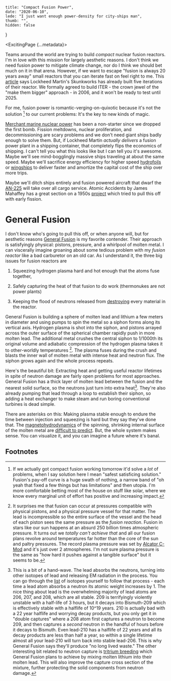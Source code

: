     title: "Compact Fusion Power",
    date: "2020-06-10",
    lede: "I just want enough power-density for city-ships man",
    thumb: "",
    hidden: false
}


<ExcitingPage {...metadata}>

Teams around the world are trying to build _compact_ nuclear fusion reactors. I'm in love with this
mission for largely aesthetic reasons. I don't think we need fusion power to mitigate climate change, nor
do I think we should bet much on it in that arena. However, if we want to escape "fusion is always 20 years
away" small reactors that you can iterate fast on feel right to me. This [article](https://www.thedrive.com/the-war-zone/29074/skunk-works-exotic-fusion-reactor-program-moves-forward-with-larger-more-powerful-design) says
Lockheed Martin's Skunkworks has already built five iterations of their reactor. We formally agreed to build
ITER - the crown jewel of the "make them bigger" approach - in 2006, and it won't be ready to test until 2025.


For me, fusion power is romantic-verging-on-quixotic because it's not the solution [^1] to our current problems: It's the
key to new kinds of magic.

<Im cap="US Supercarrier Gerald R. Ford. Imagine ships like this, but not just for killing. Source: Wikimedia" src="carrier-small.jpeg"/>

[Merchant marine nuclear power](https://en.wikipedia.org/wiki/Nuclear_marine_propulsion#Merchant_ships) has been a non-starter since we dropped the first bomb. Fission meltdowns, nuclear proliferation, and decommissioning are scary problems and we don't need giant ships badly enough to solve them. But, if Lockheed Martin _actually delivers_ a fusion power plant in a shipping container, that completely flips the economics of shipping. I can't tell you what this looks like but I can tell you it's awesome. Maybe we'll see mind-bogglingly massive ships traveling at about the same speed. Maybe we'll sacrifice energy efficiency for higher speed [hydrofoils](https://en.wikipedia.org/wiki/Hydrofoil) or [wingships](https://en.wikipedia.org/wiki/Ground-1effect_vehicle) to deliver faster and amortize the capital cost of the ship over more trips.

Maybe we'll ditch ships entirely and fusion powered aircraft that dwarf the [AN-225](https://en.wikipedia.org/wiki/Antonov_An-225_Mriya) will take over
all cargo service. Atomic Accidents by James Mahaffey has a great section on a 1950s [project](https://en.wikipedia.org/wiki/Nuclear-powered_aircraft#NEPA_and_ANP) which tried to pull this off with early fission.

# **General Fusion**

I don't know who's going to pull this off, or when anyone will, but for aesthetic reasons [General Fusion](https://generalfusion.com/technology-magnetized-target-fusion/) is my favorite contender. Their approach is satisfyingly physical: pistons, pressure, and a whirlpool of molten metal. I can viscerally imagine groaning about some tedious problem with my _fusion reactor_ like a bad carburetor on an old car. As I understand it, the three big issues for fusion reactors are 

1. Squeezing hydrogen plasma hard and hot enough that the atoms fuse together, 

2. Safely capturing the heat of that fusion to do work (thermonukes are not power plants)

3. Keeping the flood of neutrons released from [destroying](https://en.wikipedia.org/wiki/Neutron_radiation#Effects_on_materials) every material in the reactor.   
<Im cap="General fusion reactor diagram. Source: Wikimedia" src="general-fusion.png"/>

General Fusion is building a sphere of molten lead and lithium a few meters in diameter and using pumps to spin the metal so a siphon
forms along its vertical axis. Hydrogen plasma is shot into the siphon, and pistons arrayed across the outer surface of the spherical
chamber rapidly push in more molten lead. The additional metal crushes the central siphon to 1/1000th its original volume and adiabatic 
compression of the hydrogen plasma takes it to other-worldly temperatures [^2]. The plasma fuses during the crush and blasts
the inner wall of molten metal with intense heat and neutron flux. The siphon grows again and the whole process repeats.

Here's the beautiful bit: Extracting heat and getting useful reactor lifetimes in spite of neutron damage are
fairly open problems for most approaches. General Fusion has a thick layer of molten lead between the fusion and the nearest solid
surface, so the neutrons just turn into extra heat[^3]. They're also already pumping that lead through a loop to establish their
siphon, so adding a heat exchanger to make steam and run boring conventional turbines is dead simple. 

There are asterisks on this: Making plasma stable enough to endure the time between injection and squeezing is hard but they say they've
done that. The [magnetohydrodynamics](https://xkcd.com/1851/) of the spinning, shrinking internal surface of the molten metal
are [difficult to predict](https://generalfusion.com/2018/11/modeling-highly-unsteady-current-driven-liquid-metal-free-surface-mhd-flows/). But, the whole system makes sense. You can visualize it, and you can imagine
a future where it's banal.

## **Footnotes**

[^1]: If we actually got compact fusion working tomorrow it'd solve a _lot_ of problems, when I say solution here I mean
"safest satisficing solution." Fusion's pay-off curve is a huge swath of nothing, a narrow band of "oh yeah that fixed a
few things but has limitations" and then utopia. I'm more comfortable betting most of the house on stuff like solar,
where we know every marginal unit of effort has positive and increasing impact.

[^2]: It surprises me that fusion can occur at pressures compatible with physical pistons, and a physical pressure vessel for that matter.
The lead is incompressible so the entire surface of the vessel and the head of each piston sees the same pressure as the _fusion reaction_.
Fusion in stars like our sun happens at an absurd 250 billion times atmospheric pressure. It turns out we _totally can't achieve that_ and
all our fusion plans revolve around temperatures far hotter than the core of the sun and paltry pressures. The record plasma pressure was set
by [Alcator C-Mod](https://www.psfc.mit.edu/news/2016/pressure-record-faq#q_4_6) and it's just over 2 atmospheres. I'm
not sure plasma pressure is the same as "how hard it pushes against a tangible surface" but it seems to be.

[^3]: This is a bit of a hand-wave. The lead absorbs the neutrons, turning into other isotopes of lead and releasing EM radiation in the process.
You can go through the [list](https://en.wikipedia.org/wiki/Isotopes_of_lead) of isotopes yourself to follow that process - each time a lead atom absorbs a neutron
its atomic weight increases by 1. The nice thing about lead is the overwhelming majority of lead atoms are 206, 207, and 208, which are all
stable. 209 is terrifyingly violently unstable with a half-life of 3 hours, but it decays into Bismuth-209 which is effectively
stable with a halflife of 10^19 years. 210 is actually bad with a 22 year halflife and worrying decay products, but you only get
it in "double captures" where a 208 atom first captures a neutron to become 209, and then captures a _second_ neutron in the handful
of hours before it decays to Bismuth. Even lead-210 has a halflife of 22 years and all its decay products are less than half a year, so within
a single lifetime almost all your lead-210 will turn back into stable lead-206. This is why General Fusion says they'll produce "no long lived waste."
The other interesting bit related to neutron capture is [tritrium breeding](https://en.wikipedia.org/wiki/Breeding_blanket) which General
Fusion plans to achieve by mixing molten lithium into their molten lead. This will also improve the capture cross section of the mixture, further
protecting the solid components from neutron damage. 


</ExcitingPage>
